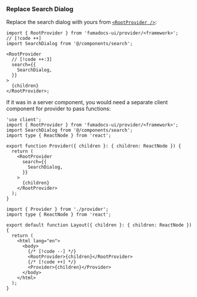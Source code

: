 ### Replace Search Dialog

Replace the search dialog with yours from [`<RootProvider />`](/docs/ui/root-provider):

```tsx
import { RootProvider } from 'fumadocs-ui/provider/<framework>';
// [!code ++]
import SearchDialog from '@/components/search';

<RootProvider
  // [!code ++:3]
  search={{
    SearchDialog,
  }}
>
  {children}
</RootProvider>;
```

If it was in a server component, you would need a separate client component for provider to pass functions:

```tsx tab="provider.tsx"
'use client';
import { RootProvider } from 'fumadocs-ui/provider/<framework>';
import SearchDialog from '@/components/search';
import type { ReactNode } from 'react';

export function Provider({ children }: { children: ReactNode }) {
  return (
    <RootProvider
      search={{
        SearchDialog,
      }}
    >
      {children}
    </RootProvider>
  );
}
```

```tsx tab="app/layout.tsx"
import { Provider } from './provider';
import type { ReactNode } from 'react';

export default function Layout({ children }: { children: ReactNode }) {
  return (
    <html lang="en">
      <body>
        {/* [!code --] */}
        <RootProvider>{children}</RootProvider>
        {/* [!code ++] */}
        <Provider>{children}</Provider>
      </body>
    </html>
  );
}
```
